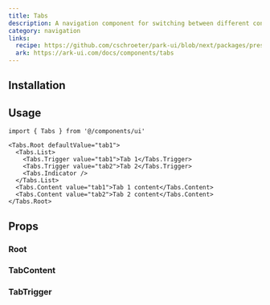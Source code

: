```yaml
---
title: Tabs
description: A navigation component for switching between different content panels.
category: navigation
links:
  recipe: https://github.com/cschroeter/park-ui/blob/next/packages/preset/src/recipes/tabs.ts
  ark: https://ark-ui.com/docs/components/tabs
---
```


<ComponentExample name="basic" />

## Installation

<InstallationGuide />

## Usage

```tsx
import { Tabs } from '@/components/ui'
```

```tsx
<Tabs.Root defaultValue="tab1">
  <Tabs.List>
    <Tabs.Trigger value="tab1">Tab 1</Tabs.Trigger>
    <Tabs.Trigger value="tab2">Tab 2</Tabs.Trigger>
    <Tabs.Indicator />
  </Tabs.List>
  <Tabs.Content value="tab1">Tab 1 content</Tabs.Content>
  <Tabs.Content value="tab2">Tab 2 content</Tabs.Content>
</Tabs.Root>
```

## Props

### Root

<PropsTable part="Root" />

### TabContent

<PropsTable part="TabContent" />

### TabTrigger

<PropsTable part="TabTrigger" />